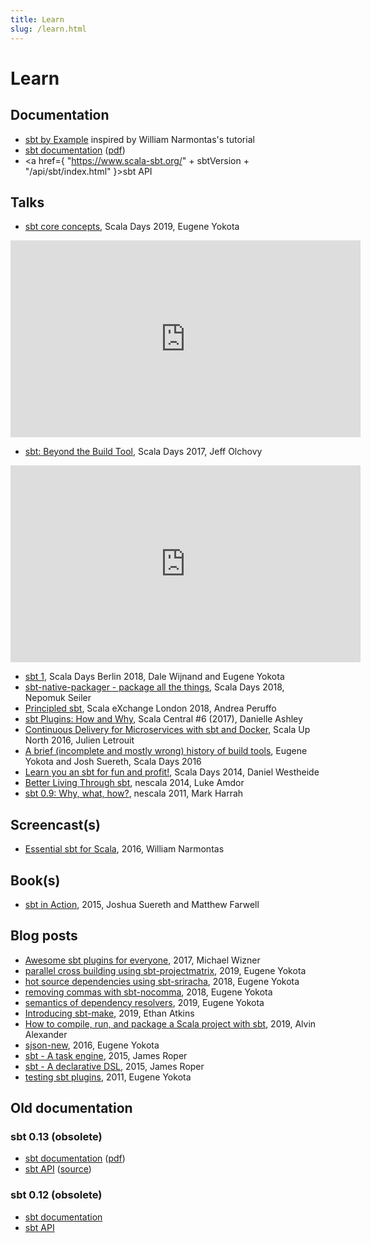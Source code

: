 ```yaml
---
title: Learn
slug: /learn.html
---
```



Learn
=====

Documentation
-------------

- [sbt by Example](https://www.scala-sbt.org/1.x/docs/sbt-by-example.html) inspired by William Narmontas's tutorial
- [sbt documentation](https://www.scala-sbt.org/1.x/docs/) ([pdf](https://www.scala-sbt.org/1.x/docs/sbt-reference.pdf))
- <a href={ "https://www.scala-sbt.org/" + sbtVersion + "/api/sbt/index.html" }>sbt API</a>

Talks
-----

- [sbt core concepts](https://www.youtube.com/watch?v=-shamsTC7rQ), Scala Days 2019, Eugene Yokota

<iframe width="560" height="315" src="https://www.youtube.com/embed/-shamsTC7rQ" frameborder="0"></iframe>

- [sbt: Beyond the Build Tool](https://www.youtube.com/watch?v=zWh4kFX63Gc), Scala Days 2017, Jeff Olchovy

<iframe width="560" height="315" src="https://www.youtube.com/embed/zWh4kFX63Gc" frameborder="0"></iframe>

- [sbt 1](https://www.youtube.com/watch?v=rjW-H8hY7BM), Scala Days Berlin 2018, Dale Wijnand and Eugene Yokota
- [sbt-native-packager - package all the things](https://www.youtube.com/watch?v=ID-EqTOgwKY), Scala Days 2018, Nepomuk Seiler
- [Principled sbt](https://skillsmatter.com/skillscasts/12647-principled-sbt), Scala eXchange London 2018, Andrea Peruffo
- [sbt Plugins: How and Why](https://www.youtube.com/watch?v=adKT7doSEAA), Scala Central #6 (2017), Danielle Ashley
- [Continuous Delivery for Microservices with sbt and Docker](https://www.youtube.com/watch?v=OzTTmbPXNKw), Scala Up North 2016, Julien Letrouit
- [A brief (incomplete and mostly wrong) history of build tools](https://youtu.be/slkV-9uClUU?t=94), Eugene Yokota and Josh Suereth, Scala Days 2016
- [Learn you an sbt for fun and profit!](https://www.youtube.com/watch?v=X6CnYQDL9Eg), Scala Days 2014, Daniel Westheide
- [Better Living Through sbt](https://www.youtube.com/watch?v=y-_h_m4GjVo), nescala 2014, Luke Amdor
- [sbt 0.9: Why, what, how?](https://vimeo.com/20263617), nescala 2011, Mark Harrah

Screencast(s)
-------------

- [Essential sbt for Scala](https://www.youtube.com/watch?v=JI0i7f2byPY&t=251s), 2016, William Narmontas

Book(s)
-------

- [sbt in Action](https://www.manning.com/books/sbt-in-action), 2015, Joshua Suereth and Matthew Farwell

Blog posts
----------

- [Awesome sbt plugins for everyone](https://tech.ovoenergy.com/awesome-sbt-plugins-for-everyone/), 2017, Michael Wizner
- [parallel cross building using sbt-projectmatrix](https://eed3si9n.com/parallel-cross-building-using-sbt-projectmatrix), 2019, Eugene Yokota
- [hot source dependencies using sbt-sriracha](https://eed3si9n.com/hot-source-dependencies-using-sbt-sriracha), 2018, Eugene Yokota
- [removing commas with sbt-nocomma](https://eed3si9n.com/removing-commas-with-sbt-nocomma), 2018, Eugene Yokota
- [semantics of dependency resolvers](https://eed3si9n.com/dependency-resolver-semantics), 2019, Eugene Yokota
- [Introducing sbt-make](https://www.ethanatkins.com/2019/09/11/introducing-sbt-make.html), 2019, Ethan Atkins
- [How to compile, run, and package a Scala project with sbt](https://alvinalexander.com/scala/sbt-how-to-compile-run-package-scala-project), 2019, Alvin Alexander
- [sjson-new](https://eed3si9n.com/sjson-new), 2016, Eugene Yokota
- [sbt - A task engine](https://jazzy.id.au/2015/03/03/sbt-task-engine.html), 2015, James Roper
- [sbt - A declarative DSL](https://jazzy.id.au/2015/03/04/sbt-declarative-dsl.html), 2015, James Roper
- [testing sbt plugins](https://eed3si9n.com/testing-sbt-plugins), 2011, Eugene Yokota

Old documentation
-----------------

### sbt 0.13 (obsolete)

- [sbt documentation](0.13/docs/index.html) ([pdf](0.13/docs/sbt-reference.pdf))
- [sbt API](0.13.15/api/index.html) ([source](0.13.15/sxr/index.html))

### sbt 0.12 (obsolete)

- [sbt documentation](0.12.4/docs/index.html)
- [sbt API](0.12.4/api/index.html)
